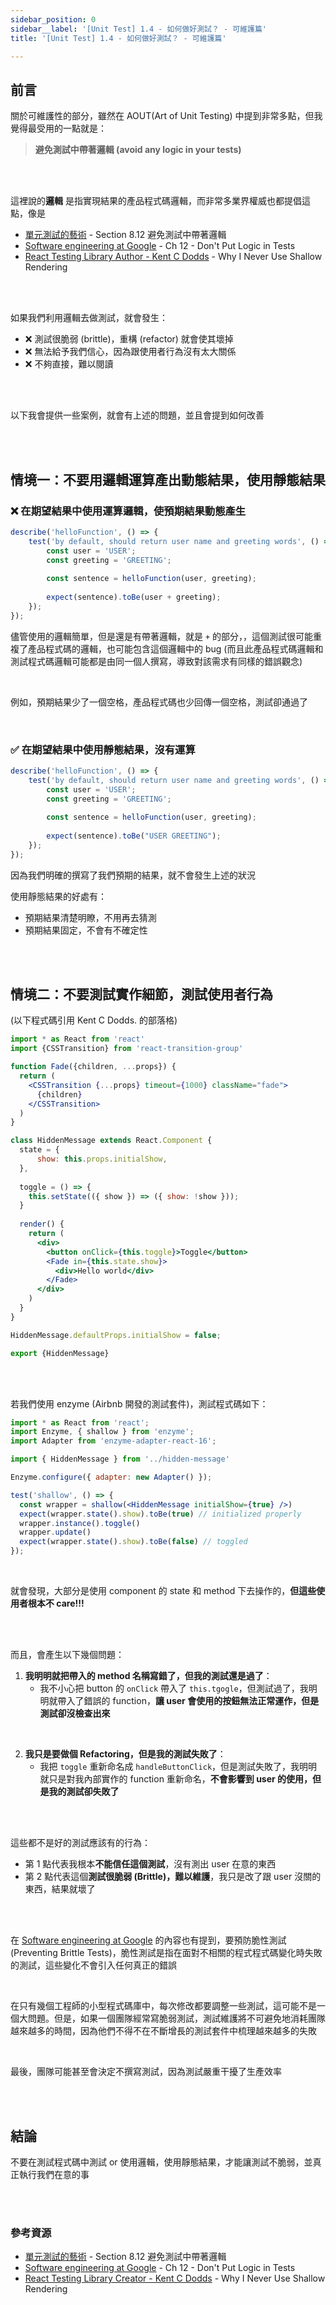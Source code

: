 ```yaml
---
sidebar_position: 0
sidebar__label: '[Unit Test] 1.4 - 如何做好測試？ - 可維護篇'
title: '[Unit Test] 1.4 - 如何做好測試？ - 可維護篇'

---
```


## 前言

關於可維護性的部分，雖然在 AOUT(Art of Unit Testing) 中提到非常多點，但我覺得最受用的一點就是：
<br />


> **避免測試中帶著邏輯 (avoid any logic in your tests)**

<br /><br />

這裡說的**邏輯** 是指實現結果的產品程式碼邏輯，而非常多業界權威也都提倡這點，像是

* [單元測試的藝術](https://www.books.com.tw/products/0010765689) - Section 8.12 避免測試中帶著邏輯
* [Software engineering at Google](https://software-engineering-at-google.gh.miniasp.com/#/zh-cn/Chapter-12_Unit_Testing/Chapter-12_Unit_Testing?id=dont-put-logic-in-tests-%e4%b8%8d%e8%a6%81%e6%8a%8a%e9%82%8f%e8%bc%af%e6%94%be%e9%80%b2%e6%b8%ac%e8%a9%a6%e4%b8%ad) -  Ch 12 - Don't Put Logic in Tests
* [React Testing Library Author - Kent C Dodds](https://kentcdodds.com/blog/why-i-never-use-shallow-rendering) - Why I Never Use Shallow Rendering

<br /><br />

如果我們利用邏輯去做測試，就會發生：
* ❌ 測試很脆弱 (brittle)，重構 (refactor) 就會使其壞掉
* ❌ 無法給予我們信心，因為跟使用者行為沒有太大關係
* ❌ 不夠直接，難以閱讀


<br /><br />

以下我會提供一些案例，就會有上述的問題，並且會提到如何改善


<br /><br />

## 情境一：不要用邏輯運算產出動態結果，使用靜態結果

### ❌ 在期望結果中使用運算邏輯，使預期結果動態產生
```jsx
describe('helloFunction', () => {
    test('by default, should return user name and greeting words', () => {
        const user = 'USER';
        const greeting = 'GREETING';
        
        const sentence = helloFunction(user, greeting);
        
        expect(sentence).toBe(user + greeting);
    });
});
```

儘管使用的邏輯簡單，但是還是有帶著邏輯，就是 `+` 的部分，，這個測試很可能重複了產品程式碼的邏輯，也可能包含這個邏輯中的 bug
(而且此產品程式碼邏輯和測試程式碼邏輯可能都是由同一個人撰寫，導致對該需求有同樣的錯誤觀念)

<br />

例如，預期結果少了一個空格，產品程式碼也少回傳一個空格，測試卻通過了

<br />


### ✅ 在期望結果中使用靜態結果，沒有運算
```jsx
describe('helloFunction', () => {
    test('by default, should return user name and greeting words', () => {
        const user = 'USER';
        const greeting = 'GREETING';
        
        const sentence = helloFunction(user, greeting);
        
        expect(sentence).toBe("USER GREETING");
    });
});
```

因為我們明確的撰寫了我們預期的結果，就不會發生上述的狀況

使用靜態結果的好處有：
* 預期結果清楚明瞭，不用再去猜測
* 預期結果固定，不會有不確定性

<br /><br />


## 情境二：不要測試實作細節，測試使用者行為

(以下程式碼引用 Kent C Dodds. 的部落格)

```jsx
import * as React from 'react'
import {CSSTransition} from 'react-transition-group'

function Fade({children, ...props}) {
  return (
    <CSSTransition {...props} timeout={1000} className="fade">
      {children}
    </CSSTransition>
  )
}

class HiddenMessage extends React.Component {
  state = {
      show: this.props.initialShow,
  },
  
  toggle = () => {
    this.setState(({ show }) => ({ show: !show }));
  }
  
  render() {
    return (
      <div>
        <button onClick={this.toggle}>Toggle</button>
        <Fade in={this.state.show}>
          <div>Hello world</div>
        </Fade>
      </div>
    )
  }
}

HiddenMessage.defaultProps.initialShow = false;

export {HiddenMessage}
```

<br /><br />

若我們使用 enzyme (Airbnb 開發的測試套件)，測試程式碼如下：

```jsx
import * as React from 'react';
import Enzyme, { shallow } from 'enzyme';
import Adapter from 'enzyme-adapter-react-16';

import { HiddenMessage } from '../hidden-message'

Enzyme.configure({ adapter: new Adapter() });

test('shallow', () => {
  const wrapper = shallow(<HiddenMessage initialShow={true} />)
  expect(wrapper.state().show).toBe(true) // initialized properly
  wrapper.instance().toggle()
  wrapper.update()
  expect(wrapper.state().show).toBe(false) // toggled
});
```

<br />

就會發現，大部分是使用 component 的 state 和 method 下去操作的，**但這些使用者根本不 care!!!**

<br /><br />

而且，會產生以下幾個問題：
1. **我明明就把帶入的 method 名稱寫錯了，但我的測試還是過了**：
    - 我不小心把 button 的 `onClick` 帶入了 `this.tgogle`，但測試過了，我明明就帶入了錯誤的 function，**讓 user 會使用的按鈕無法正常運作，但是測試卻沒檢查出來**

<br />    

2. **我只是要做個 Refactoring，但是我的測試失敗了**：
    - 我把 `toggle` 重新命名成 `handleButtonClick`，但是測試失敗了，我明明就只是對我內部實作的 function 重新命名，**不會影響到 user 的使用，但是我的測試卻失敗了**

<br />


<br />

這些都不是好的測試應該有的行為：
* 第 1 點代表我根本**不能信任這個測試**，沒有測出 user 在意的東西
* 第 2 點代表這個**測試很脆弱 (Brittle)，難以維護**，我只是改了跟 user 沒關的東西，結果就壞了


<br /><br />

在 [Software engineering at Google](https://software-engineering-at-google.gh.miniasp.com/#/zh-cn/Chapter-12_Unit_Testing/Chapter-12_Unit_Testing?id=dont-put-logic-in-tests-%e4%b8%8d%e8%a6%81%e6%8a%8a%e9%82%8f%e8%bc%af%e6%94%be%e9%80%b2%e6%b8%ac%e8%a9%a6%e4%b8%ad) 的內容也有提到，要預防脆性測試(Preventing Brittle Tests)，脆性測試是指在面對不相關的程式程式碼變化時失敗的測試，這些變化不會引入任何真正的錯誤

<br />

在只有幾個工程師的小型程式碼庫中，每次修改都要調整一些測試，這可能不是一個大問題。但是，如果一個團隊經常寫脆弱測試，測試維護將不可避免地消耗團隊越來越多的時間，因為他們不得不在不斷增長的測試套件中梳理越來越多的失敗

<br />

最後，團隊可能甚至會決定不撰寫測試，因為測試嚴重干擾了生產效率


<br /><br />

## 結論
不要在測試程式碼中測試 or 使用邏輯，使用靜態結果，才能讓測試不脆弱，並真正執行我們在意的事


<br /><br />

### 參考資源

* [單元測試的藝術](https://www.books.com.tw/products/0010765689) - Section 8.12 避免測試中帶著邏輯
* [Software engineering at Google](https://software-engineering-at-google.gh.miniasp.com/#/zh-cn/Chapter-12_Unit_Testing/Chapter-12_Unit_Testing?id=dont-put-logic-in-tests-%e4%b8%8d%e8%a6%81%e6%8a%8a%e9%82%8f%e8%bc%af%e6%94%be%e9%80%b2%e6%b8%ac%e8%a9%a6%e4%b8%ad) -  Ch 12 - Don't Put Logic in Tests
* [React Testing Library Creator - Kent C Dodds](https://kentcdodds.com/blog/why-i-never-use-shallow-rendering) - Why I Never Use Shallow Rendering

<br /><br />